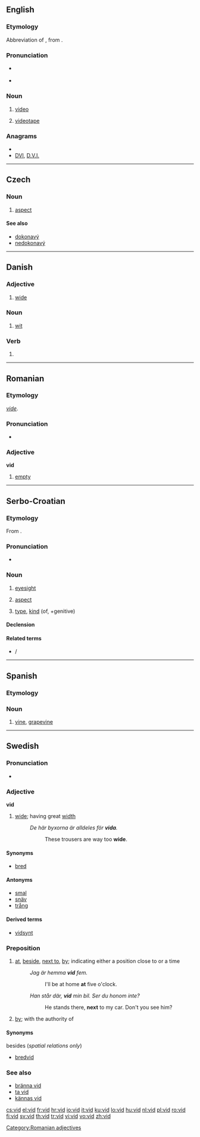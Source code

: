{{also|við|víð}}
==English==

===Etymology===
Abbreviation of {{term|video||lang=en}}, from {{etyl|la}} {{term|video|videō|I see|lang=la}}.

===Pronunciation===
* {{a|UK|US}} {{IPA|/vɪd/}}
* {{rhymes|ɪd}}

===Noun===
{{en-noun}}

# {{slang}} [[video]]
# {{slang}} [[videotape]]

===Anagrams===
* {{alphagram|[[div#English|div]]}}
* [[DVI#English|DVI]], [[D.V.I.#English|D.V.I.]]

----

==Czech==

===Noun===
{{cs-noun|g=m}}

# [[aspect]] {{grammar|lang=cs}}

====See also====
* [[dokonavý]]
* [[nedokonavý]]

----

==Danish==

===Adjective===
{{infl|da|adjective|neuter|vidt|definite and plural|vide|comparative|videre|superlative|videst}}

# [[wide]]

===Noun===
{{da-noun|stem=vidd|et|-}}

# [[wit]]

===Verb===
{{infl|da|verb form}}

# {{form of|imperative|vide|lang=Danish}}

----

==Romanian==

===Etymology===
{{etyl|fr|ro}} ''[[vide]]''.

===Pronunciation===
* {{IPA|/vid/|lang=ro}}

===Adjective===
'''vid'''

# [[empty]]

[[Category:Romanian adjectives]]

----

==Serbo-Croatian==

===Etymology===
From {{proto|Slavic|vidъ|lang=sh}}.

===Pronunciation===
* {{IPA|/ʋîːd/|lang=sh}}

===Noun===
{{sh-noun|g=m|head=vȋd|r|вид|ви̑д}}

# [[eyesight]]
# {{grammar|lang=sh}} [[aspect]]
# [[type]], [[kind]] (of, +genitive)

====Declension====
{{sh-decl-noun
|vid|vídovi
|vida|vidova
|vidu|vidovima
|vid|vidove
|vide|vidovi
|vidu|vidovima
|vidom|vidovima
}}

====Related terms====
* {{l|sh|vidjeti|vȉdjeti}} / {{l|sh|videti|vȉdeti}}

----

==Spanish==

===Etymology===
{{etyl|la|es}} {{term|vitis||vine|lang=la}}

===Noun===
{{infl|es|noun|g=f|plural|[[vides]]}}

# [[vine]], [[grapevine]]

----

==Swedish==

===Pronunciation===
* {{audio|Sv-vid.ogg|audio}}

===Adjective===
{{sv-adj-reg|n=vitt}}
'''vid'''

# [[wide]]; having great [[width]]
#: ''De här byxorna är alldeles för '''vida'''.''
#:: These trousers are way too '''wide'''.

====Synonyms====
* [[bred]]

====Antonyms====
* [[smal]]
* [[snäv]]
* [[trång]]

====Derived terms====
* [[vidsynt]]

===Preposition===
{{infl|sv|preposition}}

# [[at]], [[beside]], [[next to]], [[by]]; indicating either a position close to or a time
#: ''Jag är hemma '''vid''' fem.''
#:: I'll be at home '''at''' five o'clock.
#: ''Han står där, '''vid''' min bil. Ser du honom inte?''
#:: He stands there, '''next''' to my car. Don't you see him?
# {{context|lang=sv|indicating an oath}} [[by]]; with the authority of

====Synonyms====
;besides (''spatial relations only'')
* [[bredvid]]

===See also===
* [[bränna vid]]
* [[ta vid]]
* [[kännas vid]]

[[cs:vid]]
[[el:vid]]
[[fr:vid]]
[[hr:vid]]
[[io:vid]]
[[it:vid]]
[[ku:vid]]
[[lo:vid]]
[[hu:vid]]
[[nl:vid]]
[[pl:vid]]
[[ro:vid]]
[[fi:vid]]
[[sv:vid]]
[[th:vid]]
[[tr:vid]]
[[vi:vid]]
[[vo:vid]]
[[zh:vid]]